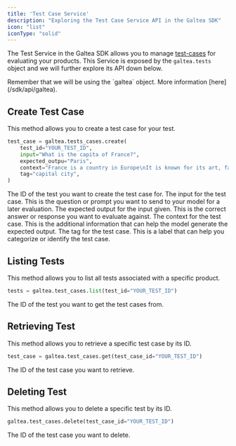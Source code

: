 ```yaml
---
title: 'Test Case Service'
description: "Exploring the Test Case Service API in the Galtea SDK"
icon: "list"
iconType: "solid"
---
```


The Test Service in the Galtea SDK allows you to manage [test-cases](/concepts/product/test/case) for evaluating your products.
This Service is exposed by the `galtea.tests` object and we will further explore its API down below.

<Info>
  Remember that we will be using the `galtea` object. More information [here](/sdk/api/galtea).
</Info>

## Create Test Case

This method allows you to create a test case for your test.

```python
test_case = galtea.tests_cases.create(
    test_id="YOUR_TEST_ID",
    input="What is the capita of France?",
    expected_outpu="Paris",
    context="France is a country in Europe\nIt is known for its art, fashion, and culture\nThe capital of France is Paris\nParis is known for its cafe culture and landmarks like the Eiffel Tower",
    tag="capital city",
)
```

<ResponseField name="test_id" type="string" required>
  The ID of the test you want to create the test case for.
</ResponseField>

<ResponseField name="input" type="string" required>
  The input for the test case. This is the question or prompt you want to send to your model for a later evaluation.
</ResponseField>

<ResponseField name="expected_output" type="string">
  The expected output for the input given. This is the correct answer or response you want to evaluate against.
</ResponseField>

<ResponseField name="context" type="string">
  The context for the test case. This is the additional information that can help the model generate the expected output.
</ResponseField>

<ResponseField name="tag" type="string">
  The tag for the test case. This is a label that can help you categorize or identify the test case.
</ResponseField>

## Listing Tests

This method allows you to list all tests associated with a specific product.

```python
tests = galtea.test_cases.list(test_id="YOUR_TEST_ID")
```
<ResponseField name="test_id" type="string" required>
  The ID of the test you want to get the test cases from.
</ResponseField>

## Retrieving Test

This method allows you to retrieve a specific test case by its ID.

```python
test_case = galtea.test_cases.get(test_case_id="YOUR_TEST_ID")
```
<ResponseField name="test_case_id" type="string" required>
  The ID of the test case you want to retrieve.
</ResponseField>

## Deleting Test

This method allows you to delete a specific test by its ID.

```python
galtea.test_cases.delete(test_case_id="YOUR_TEST_ID")
```

<ResponseField name="test_case_id" type="string" required>
  The ID of the test case you want to delete.
</ResponseField>

